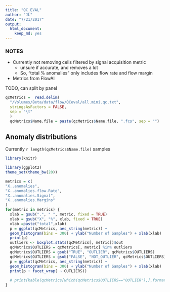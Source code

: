 ```yaml
---
title: "QC_EVAL"
author: "JL"
date: "7/21/2017"
output: 
  html_document: 
    keep_md: yes
---
```


### NOTES

- Currently not removing cells filtered by signal acquisition metric
     - unsure if accurate, and removes a lot
     - So, "total % anomalies" only includes flow rate and flow margin
- Metrics from FlowAI

TODO, can split by panel


```r
qcMetrics =  read.delim(
  "/Volumes/Beta/data/flow/QCeval/all.mini.qc.txt",
  stringsAsFactors = FALSE,
  sep = "\t"
  )
  qcMetrics$Name.file = paste(qcMetrics$Name.file, ".fcs", sep = "")
```

## Anomaly distributions

Currently `r length(qcMetrics$Name.file)` samples

```r
library(knitr)

library(ggplot2)
theme_set(theme_bw(20))

metrics = c(
"X..anomalies",
"X..anomalies.flow.Rate",
"X..anomalies.Signal",
"X..anomalies.Margins"
)
for(metric in metrics) {
  xlab = gsub(".", " ", metric, fixed = TRUE)
  xlab = gsub("X", "%", xlab, fixed = TRUE)
  xlab =paste("total",xlab)
  p = ggplot(qcMetrics, aes_string(metric)) +
  geom_histogram(bins = 300) + ylab("Number of Samples") + xlab(xlab)
  print(p)
  outliers <- boxplot.stats(qcMetrics[, metric])$out
  qcMetrics$OUTLIERS = qcMetrics[, metric] %in% outliers
  qcMetrics$OUTLIERS = gsub("TRUE", "OUTLIER", qcMetrics$OUTLIERS)
  qcMetrics$OUTLIERS = gsub("FALSE", "NOT_OUTLIER", qcMetrics$OUTLIERS)
  p = ggplot(qcMetrics, aes_string(metric)) +
  geom_histogram(bins = 300) + ylab("Number of Samples") + xlab(xlab)
  print(p + facet_wrap( ~ OUTLIERS))
  
  # print(kable(qcMetrics[which(qcMetrics$OUTLIERS=="OUTLIER"),],format = "markdown"))
}

```
